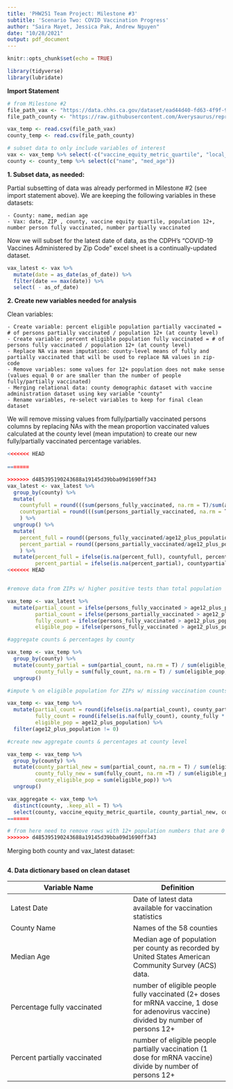 ```yaml
---
title: 'PHW251 Team Project: Milestone #3'
subtitle: 'Scenario Two: COVID Vaccination Progress'
author: "Saira Mayet, Jessica Pak, Andrew Nguyen"
date: "10/28/2021"
output: pdf_document
---
```


```r
knitr::opts_chunk$set(echo = TRUE)

library(tidyverse)
library(lubridate)
```

**Import Statement**

```r

# from Milestone #2
file_path_vax <- "https://data.chhs.ca.gov/dataset/ead44d40-fd63-4f9f-950a-3b0111074de8/resource/ec32eece-7474-4488-87f0-6e91cb577458/download/covid19vaccinesbyzipcode_test.csv"
file_path_county <- "https://raw.githubusercontent.com/Averysaurus/reproducable_examples-/main/ca_county_demographics.csv"

vax_temp <- read.csv(file_path_vax)
county_temp <- read.csv(file_path_county)

# subset data to only include variables of interest
vax <- vax_temp %>% select(-c("vaccine_equity_metric_quartile", "local_health_jurisdiction", "vem_source", 10:13))
county <- county_temp %>% select(c("name", "med_age"))
```

**1. Subset data, as needed:**

Partial subsetting of data was already performed in Milestone #2 (see import statement above).
We are keeping the following variables in these datasets:

    - County: name, median age
    - Vax: date, ZIP , county, vaccine equity quartile, population 12+, number person fully vaccinated, number partially vaccinated

Now we will subset for the latest date of data, as the CDPH's "COVID-19 Vaccines Administered by Zip Code" excel sheet is a continually-updated dataset.
```r
vax_latest <- vax %>%
  mutate(date = as_date(as_of_date)) %>%
  filter(date == max(date)) %>%
  select( - as_of_date)
```


\newpage    
**2. Create new variables needed for analysis**

Clean variables:

    - Create variable: percent eligible population partially vaccinated = # of persons partially vaccinated / population 12+ (at county level)
    - Create variable: percent eligible population fully vaccinated = # of persons fully vaccinated / population 12+ (at county level)
    - Replace NA via mean imputation: county-level means of fully and partially vaccinated that will be used to replace NA values in zip-code
    - Remove variables: some values for 12+ population does not make sense (values equal 0 or are smaller than the number of people fully/partially vaccinated)
    - Merging relational data: county demographic dataset with vaccine administration dataset using key variable "county"
    - Rename variables, re-select variables to keep for final clean dataset


We will remove missing values from fully/partially vaccinated persons columns by replacing NAs with the mean proportion vaccinated values calculated at the county level (mean imputation) to create our new fully/partially vaccinated percentage variables.

```r
<<<<<<< HEAD
  
=======

>>>>>>> d485395190243688a19145d39bba09d1690ff343
vax_latest <- vax_latest %>% 
  group_by(county) %>%
  mutate(
    countyfull = round(((sum(persons_fully_vaccinated, na.rm = T)/sum(age12_plus_population))*100), digits = 2),
    countypartial = round(((sum(persons_partially_vaccinated, na.rm = T)/sum(age12_plus_population))*100), digits = 2)
    ) %>% 
  ungroup() %>% 
  mutate(
    percent_full = round((persons_fully_vaccinated/age12_plus_population)*100, digits = 2),
    percent_partial = round((persons_partially_vaccinated/age12_plus_population)*100, digits = 2)
    ) %>% 
  mutate(percent_full = ifelse(is.na(percent_full), countyfull, percent_full),
         percent_partial = ifelse(is.na(percent_partial), countypartial, percent_partial))
<<<<<<< HEAD


#remove data from ZIPs w/ higher positive tests than total population

vax_temp <- vax_latest %>%
  mutate(partial_count = ifelse(persons_fully_vaccinated > age12_plus_population, NA, persons_partially_vaccinated),
         partial_count = ifelse(persons_partially_vaccinated > age12_plus_population, NA, persons_partially_vaccinated),
         fully_count = ifelse(persons_fully_vaccinated > age12_plus_population, NA, persons_fully_vaccinated),
         eligible_pop = ifelse(persons_fully_vaccinated > age12_plus_population, NA, age12_plus_population))

#aggregate counts & percentages by county 

vax_temp <- vax_temp %>%
  group_by(county) %>%
  mutate(county_partial = sum(partial_count, na.rm = T) / sum(eligible_pop, na.rm = T),
         county_fully = sum(fully_count, na.rm = T) / sum(eligible_pop, na.rm = T)) %>%
  ungroup()

#impute % on eligible population for ZIPs w/ missing vaccination counts (originally NA or removed b/c more than eligible population) + remove ZIPs that have 0 eligible population counts

vax_temp <- vax_temp %>%
  mutate(partial_count = round(ifelse(is.na(partial_count), county_partial * age12_plus_population, partial_count), 2),
         fully_count = round(ifelse(is.na(fully_count), county_fully * age12_plus_population, fully_count), 2),
         eligible_pop = age12_plus_population) %>%
  filter(age12_plus_population != 0)

#create new aggregate counts & percentages at county level

vax_temp <- vax_temp %>%
  group_by(county) %>%
  mutate(county_partial_new = sum(partial_count, na.rm = T) / sum(eligible_pop, na.rm = T),
         county_fully_new = sum(fully_count, na.rm =T) / sum(eligible_pop, na.rm = T),
         county_eligible_pop = sum(eligible_pop)) %>%
  ungroup()

vax_aggregate <- vax_temp %>%
  distinct(county, .keep_all = T) %>%
  select(county, vaccine_equity_metric_quartile, county_partial_new, county_fully_new, county_eligible_pop)
=======

# from here need to remove rows with 12+ population numbers that are 0 or smaller than vaccinated people numbers, calculate county averages again (this time without NAs), remove unnecessary columns, merge with county dataset, and rename column names
>>>>>>> d485395190243688a19145d39bba09d1690ff343
```



Merging both county and vax_latest dataset:
```r

```

\newpage 
**4. Data dictionary based on clean dataset** 


**Variable Name** | **Definition** 
--------------|-----------
Latest Date   | Date of latest data available for vaccination statistics
County Name   | Names of the 58 counties
Median Age    | Median age of population per county as recorded by United States American Community Survey (ACS) data.
Percentage fully vaccinated | number of eligible people fully vaccinated (2+ doses for mRNA vaccine, 1 dose for adenovirus vaccine) divided by number of persons 12+ 
Percent partially vaccinated | number of eligible people partially vaccination (1 dose for mRNA vaccine) divide by number of persons 12+